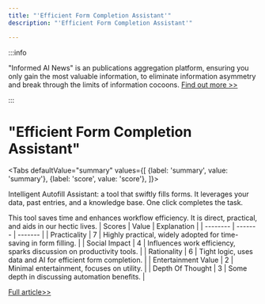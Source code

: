 ```yaml
---
title: "'Efficient Form Completion Assistant'"
description: "'Efficient Form Completion Assistant'"

---
```



:::info

"Informed AI News" is an publications aggregation platform, ensuring you only gain the most valuable information, to eliminate information asymmetry and break through the limits of information cocoons.  [Find out more >>](/)

:::

# "Efficient Form Completion Assistant"


<Tabs
	defaultValue="summary"
	values={[
	{label: 'summary', value: 'summary'},
	{label: 'score', value: 'score'},
]}>
<TabItem value="summary">


Intelligent Autofill Assistant: a tool that swiftly fills forms. It leverages your data, past entries, and a knowledge base. One click completes the task.

This tool saves time and enhances workflow efficiency. It is direct, practical, and aids in our hectic lives.
</TabItem>
<TabItem value="score">
	| Scores     | Value   | Explanation |
	| -------- | ------- | ------- |
	| Practicality  | 7    | Highly practical, widely adopted for time-saving in form filling.    |
	| Social Impact | 4     | Influences work efficiency, sparks discussion on productivity tools.    |
	| Rationality    | 6    | Tight logic, uses data and AI for efficient form completion.    |
	| Entertainment Value    | 2    | Minimal entertainment, focuses on utility.    |
	| Depth Of Thought    | 3    | Some depth in discussing automation benefits.    |
</TabItem>
</Tabs>

[Full article>>](https://www.producthunt.com/posts/fill-a-form-ai)
